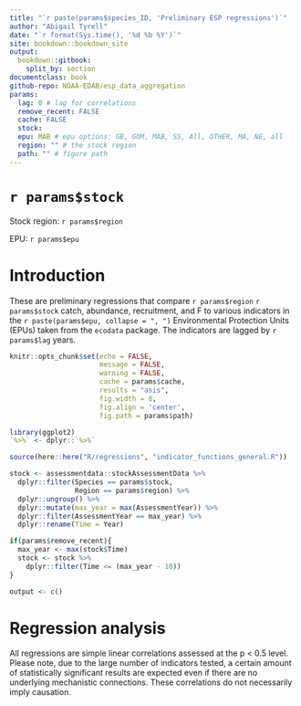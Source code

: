 ```yaml
---
title: "`r paste(params$species_ID, 'Preliminary ESP regressions')`"
author: "Abigail Tyrell"
date: "`r format(Sys.time(), '%d %b %Y')`"
site: bookdown::bookdown_site
output: 
  bookdown::gitbook:
    split_by: section
documentclass: book
github-repo: NOAA-EDAB/esp_data_aggregation
params:
  lag: 0 # lag for correlations
  remove_recent: FALSE
  cache: FALSE
  stock: 
  epu: MAB # epu options: GB, GOM, MAB, SS, All, OTHER, MA, NE, all 
  region: "" # the stock region
  path: "" # figure path
---
```


# `r params$stock` {-}
Stock region: `r params$region`

EPU: `r params$epu`

# Introduction

These are preliminary regressions that compare `r params$region` `r params$stock` catch, abundance, recruitment, and F to various indicators in the `r paste(params$epu, collapse = ", ")` Environmental Protection Units (EPUs) taken from the `ecodata` package. The indicators are lagged by `r params$lag` years.

```r
knitr::opts_chunk$set(echo = FALSE, 
                      message = FALSE,
                      warning = FALSE, 
                      cache = params$cache,
                      results = "asis",
                      fig.width = 8, 
                      fig.align = 'center',
                      fig.path = params$path)

library(ggplot2)
`%>%` <- dplyr::`%>%`

source(here::here("R/regressions", "indicator_functions_general.R"))

stock <- assessmentdata::stockAssessmentData %>% 
  dplyr::filter(Species == params$stock,
                Region == params$region) %>%
  dplyr::ungroup() %>%
  dplyr::mutate(max_year = max(AssessmentYear)) %>%
  dplyr::filter(AssessmentYear == max_year) %>%
  dplyr::rename(Time = Year)

if(params$remove_recent){
  max_year <- max(stock$Time)
  stock <- stock %>%
    dplyr::filter(Time <= (max_year - 10))
} 

output <- c()

```

# Regression analysis

All regressions are simple linear correlations assessed at the p < 0.5 level. Please note, due to the large number of indicators tested, a certain amount of statistically significant results are expected even if there are no underlying mechanistic connections. These correlations do not necessarily imply causation.
